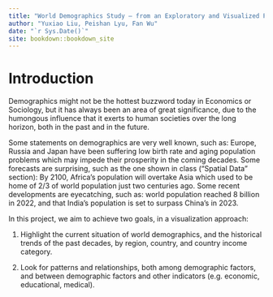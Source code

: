 ```yaml
--- 
title: "World Demographics Study – from an Exploratory and Visualized Perspective"
author: "Yuxiao Liu, Peishan Lyu, Fan Wu"
date: "`r Sys.Date()`"
site: bookdown::bookdown_site
---
```


# Introduction

Demographics might not be the hottest buzzword today in Economics or Sociology, but it has always been an area of great significance, due to the humongous influence that it exerts to human societies over the long horizon, both in the past and in the future.

Some statements on demographics are very well known, such as: Europe, Russia and Japan have been suffering low birth rate and aging population problems which may impede their prosperity in the coming decades. Some forecasts are surprising, such as the one shown in class (“Spatial Data” section): By 2100, Africa’s population will overtake Asia which used to be home of 2/3 of world population just two centuries ago. Some recent developments are eyecatching, such as: world population reached 8 billion in 2022, and that India’s population is set to surpass China’s in 2023.

In this project, we aim to achieve two goals, in a visualization approach:

1. Highlight the current situation of world demographics, and the historical trends of the past decades, by region, country, and country income category.

2. Look for patterns and relationships, both among demographic factors, and between demographic factors and other indicators (e.g. economic, educational, medical).
